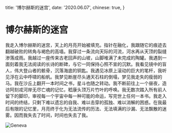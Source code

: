   title: '博尔赫斯的迷宫',
  date: '2020.06.07',
  chinese: true,
}

# 博尔赫斯的迷宫

我走入博尔赫斯的迷宫，天上的月亮开始被填充。指针在融化，我跟随它的痕迹去翻越破败的转角与褐色的高墙。我穿过一条流向天际的河流，河水再从天顶的裂缝渗落成雨。我越过一座传来古老回声的山坡，山脚堆满了未完成的陶罐。我遇到一面刻着我无法阅读的长诗的断碑，与它一同保持心照不宣的沉默。我看见镜中的盲人，伟大登山者的骸骨，沉落海底的铜匙。我遇见冰原上滚动的巨大的笔杆，我听见浮在云中呼啸的船帆。我梦见断崖尽头通天石柱的倒塌，梦见我走失的瘦弱的马。我在沙丘上翻开一本时间之书，星斗也随之转动。我不断前往上一个昼夜，造访阿刻戎河岸无尽亡魂的记忆，嵇康头顶万片竹叶的呼唤。我无数次踏入所有前人留下的脚印，审视每一个宇宙中每一种可能的命运，写完世上任何一本书。我走入时间的终结，只剩下难以遗忘的自我、难以击穿的孤独、难以消解的困惑。在我最后有限的记忆里，月亮终于化为无法流传的历法、无法填满的沙漏、无法飘散的迷雾。因而我失去了时间，时间也失去了我。

![Geneva](geneva.png "日内瓦博尔赫斯之墓，二零二一")
